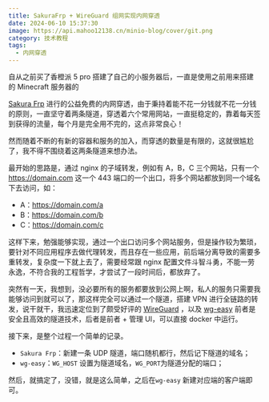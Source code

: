 ```yaml
---
title: SakuraFrp + WireGuard 组网实现内网穿透
date: 2024-06-10 15:37:30
image: https://api.mahoo12138.cn/minio-blog/cover/git.png
category: 技术教程
tags:
  - 内网穿透
---
```


自从之前买了香橙派 5 pro 搭建了自己的小服务器后，一直是使用之前用来搭建的 Minecraft 服务器的

[Sakura Frp](https://www.natfrp.com/) 进行的公益免费的内网穿透，由于秉持着能不花一分钱就不花一分钱的原则，一直坚守着两条隧道，穿透着六个常用网站，一直挺稳定的，靠着每天签到获得的流量，每个月是完全用不完的，这点非常良心！

然而随着不断的有新的容器和服务的加入，而穿透的数量是有限的，这就很尴尬了，我不得不围绕着这两条隧道来想办法。

最开始的思路是，通过 nginx 的子域转发，例如有 A，B，C 三个网站，只有一个 https://domain.com 这一个 443 端口的一个出口，将多个网站都放到同一个域名下去访问，如：

- A：https://domain.com/a
- B：https://domain.com/b
- C：https://domain.com/c

这样下来，勉强能够实现，通过一个出口访问多个网站服务，但是操作较为繁琐，要针对不同应用程序去做代理转发，而且存在一些应用，前后端分离导致的需要多重转发，复杂度一下就上去了，需要经常跟 nginx 配置文件斗智斗勇，不能一劳永逸，不符合我的工程哲学，才尝试了一段时间后，都放弃了。

突然有一天，我想到，没必要所有的服务都要放到公网上啊，私人的服务只需要我能够访问到就可以了，那这样完全可以通过一个隧道，搭建 VPN 进行全链路的转发，说干就干，我迅速定位到了颇受好评的 [WireGuard](https://www.wireguard.com/) ，以及 [wg-easy](https://github.com/wg-easy/wg-easy) 前者是安全且高效的隧道技术，后者是前者 + 管理 UI，可以直接 docker 中运行。

接下来，是整个过程一个简单的记录。

- `Sakura Frp`：新建一条 UDP 隧道，端口随机都行，然后记下隧道的域名；
- `wg-easy`：`WG_HOST` 设置为隧道域名，`WG_PORT`为隧道分配的端口；

然后，就搞定了，没错，就是这么简单，之后在`wg-easy` 新建对应端的客户端即可。

